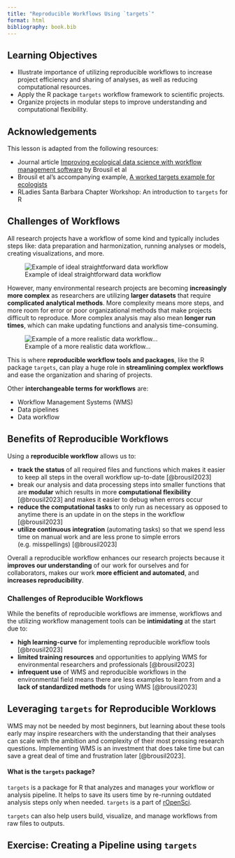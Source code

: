 ```yaml
---
title: "Reproducible Workflows Using `targets`"
format: html
bibliography: book.bib
---
```


## Learning Objectives {.unnumbered}

- Illustrate importance of utilizing reproducible workflows to increase project efficiency and sharing of analyses, as well as reducing computational resources.
- Apply the R package `targets` workflow framework to scientific projects.
- Organize projects in modular steps to improve understanding and computational flexibility.

::: {.callout-note icon=false}
## Acknowledgements

This lesson is adapted from the following resources:

- Journal article [Improving ecological data science with workflow management software](https://doi.org/10.1111/2041-210X.14113) by Brousil et al
- Brousil et al's accompanying example, [A worked targets example for ecologists](https://targets-ecology.netlify.app/)
- RLadies Santa Barbara Chapter Workshop: An introduction to `targets` for R

:::

## Challenges of Workflows

All research projects have a workflow of some kind and typically includes steps like: data preparation and harmonization, running analyses or models, creating visualizations, and more.

![Example of ideal straightforward data workflow](images/reproducible-workflows-targets-1.png)

However, many environmental research projects are becoming **increasingly more complex** as researchers are utilizing **larger datasets** that require **complicated analytical methods**. More complexity means more steps, and more room for error or poor organizational methods that make projects difficult to reproduce. More complex analysis may also mean **longer run times**, which can make updating functions and analysis time-consuming.

![Example of a more realistic data workflow...](images/reproducible-workflows-targets-2.png)

This is where **reproducible workflow tools and packages**, like the R package `targets`, can play a huge role in **streamlining complex workflows** and ease the organization and sharing of projects.

Other **interchangeable terms for workflows** are:

-   Workflow Management Systems (WMS) 
-   Data pipelines
-   Data workflow

## Benefits of Reproducible Workflows

Using a **reproducible workflow** allows us to:

- **track the status** of all required files and functions which makes it easier to keep all steps in the overall workflow up-to-date [@brousil2023]
- break our analysis and data processing steps into smaller functions that are **modular** which results in more **computational flexibility** [@brousil2023] and makes it easier to debug when errors occur
- **reduce the computational tasks** to only run as necessary as opposed to anytime there is an update in on the steps in the workflow [@brousil2023]
- **utilize continuous integration** (automating tasks) so that we spend less time on manual work and are less prone to simple errors (e.g. misspellings) [@brousil2023]

Overall a reproducible workflow enhances our research projects because it **improves our understanding** of our work for ourselves and for collaborators, makes our work **more efficient and automated**, and **increases reproducibility**.

::: {.callout-warning icon=false}
### Challenges of Reproducible Workflows

While the benefits of reproducible workflows are immense, workflows and the utilizing workflow management tools can be **intimidating** at the start due to:

- **high learning-curve** for implementing reproducible workflow tools [@brousil2023]
- **limited training resources** and opportunities to applying WMS for environmental researchers and professionals [@brousil2023]
- **infrequent use** of WMS and reproducible workflows in the environmental field means there are less examples to learn from and a **lack of standardized methods** for using WMS [@brousil2023]
:::


## Leveraging `targets` for Reproducible Worklows

WMS may not be needed by most beginners, but learning about these tools early may inspire researchers with the understanding that their analyses can scale with the ambition and complexity of their most pressing research questions. Implementing WMS is an investment that does take time but can save a great deal of time and frustration later [@brousil2023].

::: {.callout-caution icon=false}
#### What is the `targets` package?
`targets` is a package for R that analyzes and manages your workflow or analysis pipeline. It helps to save its users time by re-running outdated analysis steps only when needed. `targets` is a part of [rOpenSci](https://ropensci.org/).

`targets` can also help users build, visualize, and manage workflows from raw files to outputs.
:::


## Exercise: Creating a Pipeline using `targets`
